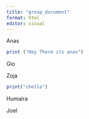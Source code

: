 ```yaml
---
title: "group_document"
format: html
editor: visual
---
```


Anas

```r
print ("Hey There its anas")
```

Gio

Zoja

```r
print("chello")
```

Humaira

Joel
